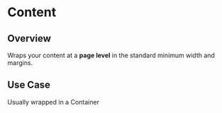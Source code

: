 
<Meta of={ContentStories} />

# Content

<ResourceLinks
  sourceCode="https://github.com/cultureamp/kaizen-design-system/tree/main/packages/components/src/Content"
  designGuidelines="https://cultureamp.atlassian.net/wiki/spaces/DesignSystem/pages/3086156812/Layout"
  className="!kz-mb-8"
/>

<KAIOInstallation exportNames="Content" />

## Overview

Wraps your content at a **page level** in the standard minimum width and margins.

<Canvas of={ContentStories.Playground} />

## Use Case
Usually wrapped in a <LinkTo pageId="components-container">Container</LinkTo>
<Canvas of={ContentStories.Example} />

